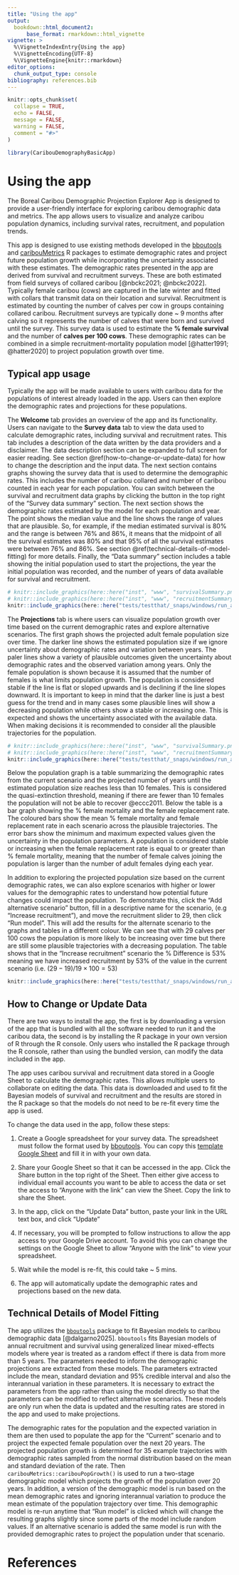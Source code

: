 ```yaml
---
title: "Using the app"
output: 
  bookdown::html_document2:
      base_format: rmarkdown::html_vignette
vignette: >
  %\VignetteIndexEntry{Using the app}
  %\VignetteEncoding{UTF-8}
  %\VignetteEngine{knitr::rmarkdown}
editor_options: 
  chunk_output_type: console
bibliography: references.bib
---
```


```r
knitr::opts_chunk$set(
  collapse = TRUE,
  echo = FALSE,
  message = FALSE, 
  warning = FALSE,
  comment = "#>"
)
```

```r
library(CaribouDemographyBasicApp)
```

```{=html}
<!--- A vignette to outline the uses of the app including: General description of the interface Uncertainty
How to update data
Technical write up on how models are fit that refers back to bboutools/caribouMetrics --->
```

# Using the app

The Boreal Caribou Demographic Projection Explorer App is designed to provide a user-friendly interface for exploring caribou demographic data and metrics. The app allows users to visualize and analyze caribou population dynamics, including survival rates, recruitment, and population trends.

This app is designed to use existing methods developed in the <a href="https://poissonconsulting.github.io/bboutools/" target="_blank">bboutools</a> and <a href="https://landscitech.github.io/caribouMetrics/" target="_blank">caribouMetrics</a> R packages to estimate demographic rates and project future population growth while incorporating the uncertainty associated with these estimates. The demographic rates presented in the app are derived from survival and recruitment surveys. These are both estimated from field surveys of collared caribou [@nbckc2021; @nbckc2022]. Typically female caribou (cows) are captured in the late winter and fitted with collars that transmit data on their location and survival. Recruitment is estimated by counting the number of calves per cow in groups containing collared caribou. Recruitment surveys are typically done \~ 9 months after calving so it represents the number of calves that were born and survived until the survey. This survey data is used to estimate the **% female survival** and the number of **calves per 100 cows**. These demographic rates can be combined in a simple recruitment-mortality population model [@hatter1991; @hatter2020] to project population growth over time.

## Typical app usage

Typically the app will be made available to users with caribou data for the populations of interest already loaded in the app. Users can then explore the demographic rates and projections for these populations.

The **Welcome** tab provides an overview of the app and its functionality. Users can navigate to the **Survey data** tab to view the data used to calculate demographic rates, including survival and recruitment rates. This tab includes a description of the data written by the data providers and a disclaimer. The data description section can be expanded to full screen for easier reading. See section \@ref(how-to-change-or-update-data) for how to change the description and the input data. The next section contains graphs showing the survey data that is used to determine the demographic rates. This includes the number of caribou collared and number of caribou counted in each year for each population. You can switch between the survival and recruitment data graphs by clicking the button in the top right of the "Survey data summary" section. The next section shows the demographic rates estimated by the model for each population and year. The point shows the median value and the line shows the range of values that are plausible. So, for example, if the median estimated survival is 80% and the range is between 76% and 86%, it means that the midpoint of all the survival estimates was 80% and that 95% of all the survival estimates were between 76% and 86%. See section \@ref(technical-details-of-model-fitting) for more details. Finally, the "Data summary" section includes a table showing the initial population used to start the projections, the year the initial population was recorded, and the number of years of data available for survival and recruitment.

```r
# knitr::include_graphics(here::here("inst", "www", "survivalSummary.png" ))
# knitr::include_graphics(here::here("inst", "www", "recruitmentSummary.png" ))
knitr::include_graphics(here::here("tests/testthat/_snaps/windows/run_app", "input_data.png" ))
```

The **Projections** tab is where users can visualize population growth over time based on the current demographic rates and explore alternative scenarios. The first graph shows the projected adult female population size over time. The darker line shows the estimated population size if we ignore uncertainty about demographic rates and variation between years. The paler lines show a variety of plausible outcomes given the uncertainty about demographic rates and the observed variation among years. Only the female population is shown because it is assumed that the number of females is what limits population growth. The population is considered stable if the line is flat or sloped upwards and is declining if the line slopes downward. It is important to keep in mind that the darker line is just a best guess for the trend and in many cases some plausible lines will show a decreasing population while others show a stable or increasing one. This is expected and shows the uncertainty associated with the available data. When making decisions it is recommended to consider all the plausible trajectories for the population.

```r
# knitr::include_graphics(here::here("inst", "www", "survivalSummary.png" ))
# knitr::include_graphics(here::here("inst", "www", "recruitmentSummary.png" ))
knitr::include_graphics(here::here("tests/testthat/_snaps/windows/run_app", "full_results.png" ))
```

Below the population graph is a table summarizing the demographic rates from the current scenario and the projected number of years until the estimated population size reaches less than 10 females. This is considered the quasi-extinction threshold, meaning if there are fewer than 10 females the population will not be able to recover @eccc2011. Below the table is a bar graph showing the % female mortality and the female replacement rate. The coloured bars show the mean % female mortality and female replacement rate in each scenario across the plausible trajectories. The error bars show the minimum and maximum expected values given the uncertainty in the population parameters. A population is considered stable or increasing when the female replacement rate is equal to or greater than % female mortality, meaning that the number of female calves joining the population is larger than the number of adult females dying each year.

In addition to exploring the projected population size based on the current demographic rates, we can also explore scenarios with higher or lower values for the demographic rates to understand how potential future changes could impact the population. To demonstrate this, click the "Add alternative scenario" button, fill in a descriptive name for the scenario, (e.g "Increase recruitment"), and move the recruitment slider to 29, then click “Run model”. This will add the results for the alternate scenario to the graphs and tables in a different colour. We can see that with 29 calves per 100 cows the population is more likely to be increasing over time but there are still some plausible trajectories with a decreasing population. The table shows that in the "Increase recruitment" scenario the % Difference is 53% meaning we have increased recruitment by 53% of the value in the current scenario (i.e. $(29 - 19)/19 \times 100 = 53$)

```r
knitr::include_graphics(here::here("tests/testthat/_snaps/windows/run_app", "alt_results.png" ))
```

## How to Change or Update Data

There are two ways to install the app, the first is by downloading a version of the app that is bundled with all the software needed to run it and the caribou data, the second is by installing the R package in your own version of R through the R console. Only users who installed the R package through the R console, rather than using the bundled version, can modify the data included in the app.

The app uses caribou survival and recruitment data stored in a Google Sheet to calculate the demographic rates. This allows multiple users to collaborate on editing the data. This data is downloaded and used to fit the Bayesian models of survival and recruitment and the results are stored in the R package so that the models do not need to be re-fit every time the app is used.

To change the data used in the app, follow these steps:

1.  Create a Google spreadsheet for your survey data. The spreadsheet must follow the format used by [bboutools](https://poissonconsulting.github.io/bboutools/articles/bboutools.html#providing-data). You can copy this [template Google Sheet](https://docs.google.com/spreadsheets/d/1i53nQrJXgrq3B6jO0ATHhSIbibtLq5TmmFL-PxGQNm8/edit?usp=sharing) and fill it in with your own data.

2.  Share your Google Sheet so that it can be accessed in the app. Click the Share button in the top right of the Sheet. Then either give access to individual email accounts you want to be able to access the data or set the access to “Anyone with the link” can view the Sheet. Copy the link to share the Sheet.

3.  In the app, click on the "Update Data" button, paste your link in the URL text box, and click "Update"

4.  If necessary, you will be prompted to follow instructions to allow the app access to your Google Drive account. To avoid this you can change the settings on the Google Sheet to allow "Anyone with the link" to view your spreadsheet.

5.  Wait while the model is re-fit, this could take \~ 5 mins.

6.  The app will automatically update the demographic rates and projections based on the new data.

## Technical Details of Model Fitting

The app utilizes the [`bboutools`](https://poissonconsulting.github.io/bboutools/articles/bboutools.html) package to fit Bayesian models to caribou demographic data [@dalgarno2025]. `bboutools` fits Bayesian models of annual recruitment and survival using generalized linear mixed-effects models where year is treated as a random effect if there is data from more than 5 years. The parameters needed to inform the demographic projections are extracted from these models. The parameters extracted include the mean, standard deviation and 95% credible interval and also the interannual variation in these parameters. It is necessary to extract the parameters from the app rather than using the model directly so that the parameters can be modified to reflect alternative scenarios. These models are only run when the data is updated and the resulting rates are stored in the app and used to make projections.

The demographic rates for the population and the expected variation in them are then used to populate the app for the "Current" scenario and to project the expected female population over the next 20 years. The projected population growth is determined for 35 example trajectories with demographic rates sampled from the normal distribution based on the mean and standard deviation of the rate. Then `caribouMetrics::caribouPopGrowth()` is used to run a two-stage demographic model which projects the growth of the population over 20 years. In addition, a version of the demographic model is run based on the mean demographic rates and ignoring interannual variation to produce the mean estimate of the population trajectory over time. This demographic model is re-run anytime that "Run model" is clicked which will change the resulting graphs slightly since some parts of the model include random values. If an alternative scenario is added the same model is run with the provided demographic rates to project the population under that scenario.

# References
